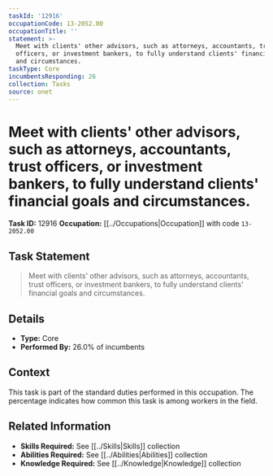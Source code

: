 ```yaml
---
taskId: '12916'
occupationCode: 13-2052.00
occupationTitle: ''
statement: >-
  Meet with clients' other advisors, such as attorneys, accountants, trust
  officers, or investment bankers, to fully understand clients' financial goals
  and circumstances.
taskType: Core
incumbentsResponding: 26
collection: Tasks
source: onet
---
```

# Meet with clients' other advisors, such as attorneys, accountants, trust officers, or investment bankers, to fully understand clients' financial goals and circumstances.

**Task ID:** 12916
**Occupation:** [[../Occupations|Occupation]] with code `13-2052.00`

## Task Statement

> Meet with clients' other advisors, such as attorneys, accountants, trust officers, or investment bankers, to fully understand clients' financial goals and circumstances.

## Details

- **Type:** Core
- **Performed By:** 26.0% of incumbents

## Context

This task is part of the standard duties performed in this occupation. The percentage indicates how common this task is among workers in the field.

## Related Information

- **Skills Required:** See [[../Skills|Skills]] collection
- **Abilities Required:** See [[../Abilities|Abilities]] collection
- **Knowledge Required:** See [[../Knowledge|Knowledge]] collection
